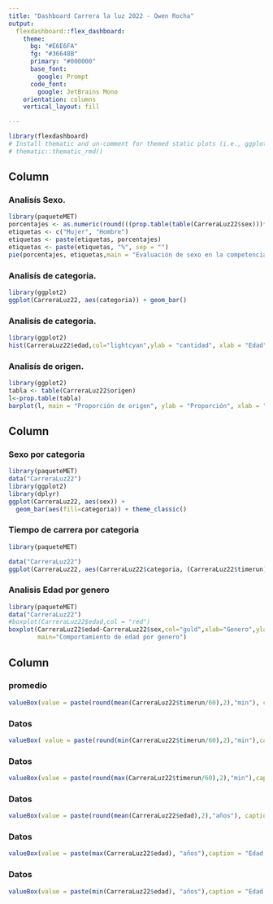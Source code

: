 ```yaml
---
title: "Dashboard Carrera la luz 2022 - Owen Rocha"
output: 
  flexdashboard::flex_dashboard:
    theme: 
      bg: "#E6E6FA"
      fg: "#36648B" 
      primary: "#000000"
      base_font:
        google: Prompt
      code_font:
        google: JetBrains Mono
    orientation: columns
    vertical_layout: fill

---
```


```r
library(flexdashboard)
# Install thematic and un-comment for themed static plots (i.e., ggplot2)
# thematic::thematic_rmd()
```

Column {data-width=350 .tabset}
---------------------------------
### Analisís Sexo.
```r
library(paqueteMET)
porcentajes <- as.numeric(round(((prop.table(table(CarreraLuz22$sex)))*100),2))
etiquetas <- c("Mujer", "Hombre")
etiquetas <- paste(etiquetas, porcentajes)
etiquetas <- paste(etiquetas, "%", sep = "")
pie(porcentajes, etiquetas,main = "Evaluación de sexo en la competencia")
```

### Analisís de categoria. 
```r
library(ggplot2)
ggplot(CarreraLuz22, aes(categoria)) + geom_bar()
```

### Analisís de categoria.
```r
library(ggplot2)
hist(CarreraLuz22$edad,col="lightcyan",ylab = "cantidad", xlab = "Edad",main = "Frecuencia de edad")
```

### Analisís de origen.
```r
library(ggplot2)
tabla <- table(CarreraLuz22$origen)
l<-prop.table(tabla)
barplot(l, main = "Proporción de origen", ylab = "Proporción", xlab = "Ciudad origen", col = "#EE3B3B")
```

Column {data-width=350 .tabset}
------------------------------------------------------
### Sexo por categoria

```r
library(paqueteMET)
data("CarreraLuz22")
library(ggplot2)
library(dplyr)
ggplot(CarreraLuz22, aes(sex)) + 
  geom_bar(aes(fill=categoria)) + theme_classic() 
```

### Tiempo de carrera por categoria

```r
library(paqueteMET)

data("CarreraLuz22")
ggplot(CarreraLuz22, aes(CarreraLuz22$categoria, (CarreraLuz22$timerun)/60, colour = CarreraLuz22$categoria)) + geom_point()
```

### Analisis Edad por genero

```r
library(paqueteMET)
data("CarreraLuz22")
#boxplot(CarreraLuz22$edad,col = "red")
boxplot(CarreraLuz22$edad~CarreraLuz22$sex,col="gold",xlab="Genero",ylab="Edad",
        main="Comportamiento de edad por genero")
```

Column {data-width=50}
------------------------------------------------------

### promedio  {.value-box}
```r
valueBox(value = paste(round(mean(CarreraLuz22$timerun/60),2),"min"), caption = "Tiempo promedio de carrera", color = "blue")
```

### Datos {.value-box}
```r
valueBox( value = paste(round(min(CarreraLuz22$timerun/60),2),"min"),caption = "Tiempo minimo de carrera ", color = "blue")

```

### Datos {.value-box}
```r
valueBox(value = paste(round(max(CarreraLuz22$timerun/60),2),"min"),caption = "Tiempo maximo de carrera", color = "blue")

```

### Datos {.value-box}
```r
valueBox(value = paste(round(mean(CarreraLuz22$edad),2),"años"), caption = "Edad promedio de competidores", color = "blue")
```

### Datos {.value-box}
```r
valueBox(value = paste(max(CarreraLuz22$edad), "años"),caption = "Edad maxima de competidor", color = "blue")

```

### Datos {.value-box}
```r
valueBox(value = paste(min(CarreraLuz22$edad), "años"),caption = "Edad minima de competidor", color = "blue")
```


